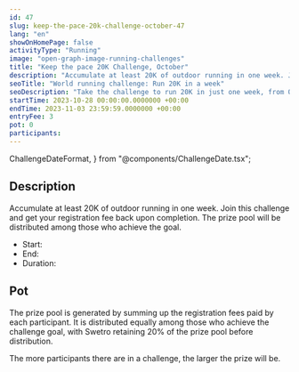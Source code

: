 ```yaml
---
id: 47
slug: keep-the-pace-20k-challenge-october-47
lang: "en"
showOnHomePage: false
activityType: "Running"
image: "open-graph-image-running-challenges"
title: "Keep the pace 20K Challenge, October"
description: "Accumulate at least 20K of outdoor running in one week. Join this challenge and get your registration fee back upon completion. The prize pool will be distributed among those who achieve the goal."
seoTitle: "World running challenge: Run 20K in a week"
seoDescription: "Take the challenge to run 20K in just one week, from October 28th to November 3rd and connect with runners from all over the world. Register now!"
startTime: 2023-10-28 00:00:00.0000000 +00:00
endTime: 2023-11-03 23:59:59.0000000 +00:00
entryFee: 3
pot: 0
participants:
---
```


  ChallengeDateFormat,
} from "@components/ChallengeDate.tsx";

## Description

Accumulate at least 20K of outdoor running in one week. Join this challenge and get your registration fee back upon completion. The prize pool will be distributed among those who achieve the goal.

- Start: <ChallengeDate date={frontmatter.startTime} lang={frontmatter.lang} dateFormat={ChallengeDateFormat.Long} client:load />
- End: <ChallengeDate date={frontmatter.endTime} lang={frontmatter.lang} dateFormat={ChallengeDateFormat.Long} client:load />
- Duration: <ChallengeDuration startTime={frontmatter.startTime} endTime={frontmatter.endTime} lang={frontmatter.lang} client:load />

## Pot

The prize pool is generated by summing up the registration fees paid by each participant. It is distributed equally among those who achieve the challenge goal, with Swetro retaining 20% of the prize pool before distribution.

The more participants there are in a challenge, the larger the prize will be.
